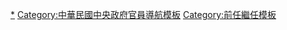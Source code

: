 {{Navbox
|name=中華民國考試院院長
|title={{ROC}}[[考試院]][[考試院院長|院長]]
|above=
*[[模板:中華民國國家元首|總統]]
*[[模板:中華民國副總統|副總統]]
*[[模板:中華民國政府首腦|行政院院長]]
*[[模板:中華民國立法院院長|立法院院長]]
*[[模板:中華民國司法院院長|司法院院長]]
*[[模板:中華民國考試院院長|考試院院長]]
*[[模板:中華民國監察院院長|監察院院長]]
|bodyclass = hlist
|group1=[[国民政府]]
|list1=[[戴季陶]]

|group2=[[行憲]]後
|image=[[File:ROC Examination Yuan Seal.svg|100px]]
|list2=[[張伯苓]]{{to}}''[[钮永建]]（代）''{{to}}[[賈景德]]{{to}}[[莫德惠]]{{to}}[[孫科|孫　科]]{{to}}''[[楊亮功]]（代）''{{to}}[[楊亮功]]{{to}}[[劉季洪]]{{to}}[[孔德成]]{{to}}[[邱創煥]]{{to}}[[許水德]]{{to}}[[姚嘉文]]{{to}}[[關中 (中華民國)|關　中]]{{to}}[[伍錦霖]]{{to}}[[黃榮村]]（現任）
}}<noinclude>

[[Category:考試院院長|*]]
[[Category:中華民國中央政府官員導航模板]]
[[Category:前任繼任模板]]
</noinclude>